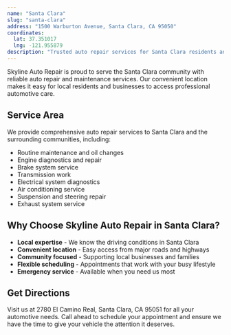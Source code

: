 ```yaml
---
name: "Santa Clara"
slug: "santa-clara"
address: "1500 Warburton Avenue, Santa Clara, CA 95050"
coordinates:
  lat: 37.351017
  lng: -121.955879
description: "Trusted auto repair services for Santa Clara residents and nearby communities."
---
```


Skyline Auto Repair is proud to serve the Santa Clara community with reliable auto repair and maintenance services. Our convenient location makes it easy for local residents and businesses to access professional automotive care.

## Service Area

We provide comprehensive auto repair services to Santa Clara and the surrounding communities, including:

- Routine maintenance and oil changes
- Engine diagnostics and repair
- Brake system service
- Transmission work
- Electrical system diagnostics
- Air conditioning service
- Suspension and steering repair
- Exhaust system service

## Why Choose Skyline Auto Repair in Santa Clara?

- **Local expertise** - We know the driving conditions in Santa Clara
- **Convenient location** - Easy access from major roads and highways
- **Community focused** - Supporting local businesses and families
- **Flexible scheduling** - Appointments that work with your busy lifestyle
- **Emergency service** - Available when you need us most

## Get Directions

Visit us at 2780 El Camino Real, Santa Clara, CA 95051 for all your automotive needs. Call ahead to schedule your appointment and ensure we have the time to give your vehicle the attention it deserves.
